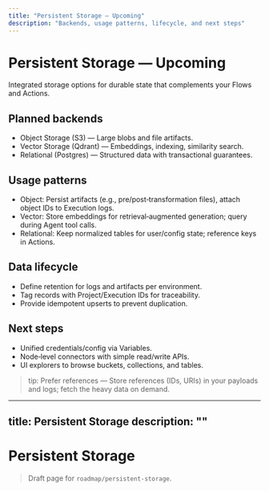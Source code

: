 ```yaml
---
title: "Persistent Storage — Upcoming"
description: "Backends, usage patterns, lifecycle, and next steps"
---
```


# Persistent Storage — Upcoming

Integrated storage options for durable state that complements your Flows and Actions.

## Planned backends
- Object Storage (S3) — Large blobs and file artifacts.
- Vector Storage (Qdrant) — Embeddings, indexing, similarity search.
- Relational (Postgres) — Structured data with transactional guarantees.

## Usage patterns
- Object: Persist artifacts (e.g., pre/post‑transformation files), attach object IDs to Execution logs.
- Vector: Store embeddings for retrieval‑augmented generation; query during Agent tool calls.
- Relational: Keep normalized tables for user/config state; reference keys in Actions.

## Data lifecycle
- Define retention for logs and artifacts per environment.
- Tag records with Project/Execution IDs for traceability.
- Provide idempotent upserts to prevent duplication.

## Next steps
- Unified credentials/config via Variables.
- Node‑level connectors with simple read/write APIs.
- UI explorers to browse buckets, collections, and tables.

> tip: Prefer references — Store references (IDs, URIs) in your payloads and logs; fetch the heavy data on demand.
---
title: Persistent Storage
description: ""
---

# Persistent Storage

> Draft page for `roadmap/persistent-storage`.

<!-- Add content here -->
